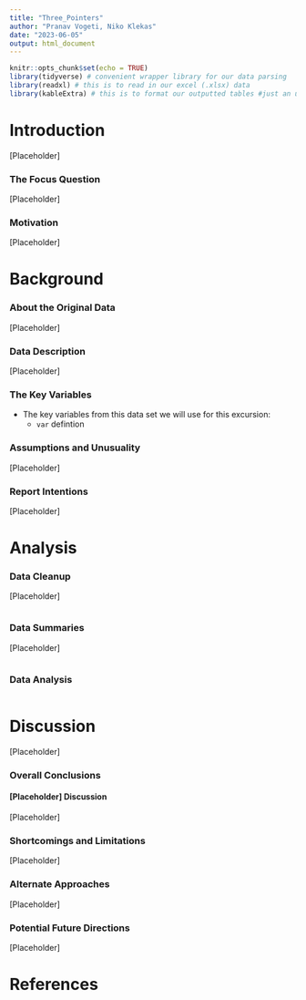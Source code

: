 ```yaml
---
title: "Three_Pointers"
author: "Pranav Vogeti, Niko Klekas"
date: "2023-06-05"
output: html_document
---
```




```r
knitr::opts_chunk$set(echo = TRUE)
library(tidyverse) # convenient wrapper library for our data parsing
library(readxl) # this is to read in our excel (.xlsx) data
library(kableExtra) # this is to format our outputted tables #just an update commit
```



# Introduction

[Placeholder]

### The Focus Question

[Placeholder]

### Motivation

[Placeholder]


# Background

### About the Original Data

[Placeholder]

### Data Description

[Placeholder]

### The Key Variables

* The key variables from this data set we will use for this excursion: 
  - `var` defintion
 
  

### Assumptions and Unusuality

[Placeholder]



### Report Intentions

[Placeholder]



# Analysis

### Data Cleanup

[Placeholder]

```r

```


### Data Summaries

[Placeholder]


```r

```

### Data Analysis

```r

```


# Discussion

[Placeholder]

### Overall Conclusions

#### [Placeholder] Discussion

[Placeholder]

### Shortcomings and Limitations

[Placeholder]


### Alternate Approaches

[Placeholder]


### Potential Future Directions

[Placeholder]


# References
